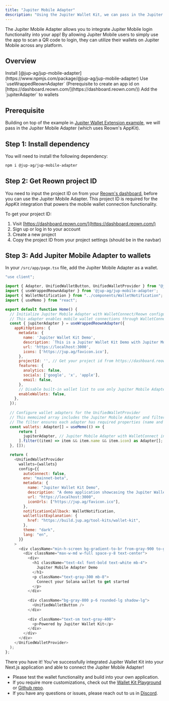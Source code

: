 ---
title: "Jupiter Mobile Adapter"
description: "Using the Jupiter Wallet Kit, we can pass in the Jupiter Mobile Adapter as a wallet in your app."
---

<Note>
The Jupiter Mobile Adapter allows you to integrate Jupiter Mobile login functionality into your app! By allowing Jupiter Mobile users to simply use the app to scan a QR code to login, they can utilize their wallets on Jupiter Mobile across any platform.
</Note>

## Overview

<Steps>
  <Step >
    Install [@jup-ag/jup-mobile-adapter](https://www.npmjs.com/package/@jup-ag/jup-mobile-adapter)
  </Step>
  <Step>
    Use `useWrappedReownAdapter` (Prerequisite to create an app id on [https://dashboard.reown.com/](https://dashboard.reown.com/))
  </Step>
  <Step>
    Add the `jupiterAdapter` to wallets
  </Step>
</Steps>

## Prerequisite

Building on top of the example in [Jupiter Wallet Extension example](/tool-kits/wallet-kit/jupiter-wallet-extension), we will pass in the Jupiter Mobile Adapter (which uses Reown's AppKit).

## Step 1: Install dependency

You will need to install the following dependency:

```bash
npm i @jup-ag/jup-mobile-adapter
```

<Card title="Download Jupiter Mobile">
  <CardGroup cols={3}>
    <Card title="iOS" icon="apple" href="https://apps.apple.com/us/app/jupiter-mobile/id6484069059" horizontal/>
    <Card title="Android" icon="android" href="https://play.google.com/store/apps/details?id=ag.jup.jupiter.android" horizontal/>
    <Card title="Web" icon="globe" href="https://jup.ag/mobile" horizontal/>
  </CardGroup>
</Card>

## Step 2: Get Reown project ID

You need to input the project ID on from your [Reown's dashboard](https://dashboard.reown.com/), before you can use the Jupiter Mobile Adapter. This project ID is required for the AppKit integration that powers the mobile wallet connection functionality.

To get your project ID:
1. Visit [https://dashboard.reown.com/](https://dashboard.reown.com/)
2. Sign up or log in to your account
3. Create a new project
4. Copy the project ID from your project settings (should be in the navbar)

## Step 3: Add Jupiter Mobile Adapter to wallets

In your `/src/app/page.tsx` file, add the Jupiter Mobile Adapter as a wallet.

```js expandable
"use client";

import { Adapter, UnifiedWalletButton, UnifiedWalletProvider } from "@jup-ag/wallet-adapter";
import { useWrappedReownAdapter } from '@jup-ag/jup-mobile-adapter';
import { WalletNotification } from "../components/WalletNotification";
import { useMemo } from "react";

export default function Home() {
  // Initialize Jupiter Mobile Adapter with WalletConnect/Reown configuration
  // This adapter enables mobile wallet connections through WalletConnect protocol
  const { jupiterAdapter } = useWrappedReownAdapter({
    appKitOptions: {
      metadata: {
        name: 'Jupiter Wallet Kit Demo',
        description: `This is a Jupiter Wallet Kit Demo with Jupiter Mobile Adapter`,
        url: 'https://localhost:3000',
        icons: ['https://jup.ag/favicon.ico'],
      },
      projectId: '', // Get your project id from https://dashboard.reown.com/
      features: {
        analytics: false,
        socials: ['google', 'x', 'apple'],
        email: false,
      },
      // Disable built-in wallet list to use only Jupiter Mobile Adapter
      enableWallets: false,
    },
  });
  
  // Configure wallet adapters for the UnifiedWalletProvider
  // This memoized array includes the Jupiter Mobile Adapter and filters out any invalid adapters
  // The filter ensures each adapter has required properties (name and icon) before being used
  const wallets: Adapter[] = useMemo(() => {
      return [
        jupiterAdapter, // Jupiter Mobile Adapter with WalletConnect integration
      ].filter((item) => item && item.name && item.icon) as Adapter[];
  }, []);

  return (
    <UnifiedWalletProvider
      wallets={wallets}
      config={{
        autoConnect: false,
        env: "mainnet-beta",
        metadata: {
          name: "Jupiter Wallet Kit Demo",
          description: "A demo application showcasing the Jupiter Wallet Kit",
          url: "https://localhost:3000",
          iconUrls: ["https://jup.ag/favicon.ico"],
        },
        notificationCallback: WalletNotification,
        walletlistExplanation: {
          href: "https://build.jup.ag/tool-kits/wallet-kit",
        },
        theme: "dark",
        lang: "en",
      }}
    >
      <div className="min-h-screen bg-gradient-to-br from-gray-900 to-gray-800 flex flex-col items-center justify-center p-8">
        <div className="max-w-md w-full space-y-8 text-center">
          <div>
            <h1 className="text-4xl font-bold text-white mb-4">
              Jupiter Mobile Adapter Demo
            </h1>
            <p className="text-gray-300 mb-8">
              Connect your Solana wallet to get started
            </p>
          </div>
          
          <div className="bg-gray-800 p-6 rounded-lg shadow-lg">
            <UnifiedWalletButton />
          </div>
                    
          <div className="text-sm text-gray-400">
            <p>Powered by Jupiter Wallet Kit</p>
          </div>
        </div>
      </div>
    </UnifiedWalletProvider>
  );
};
```

There you have it! You've successfully integrated Jupiter Wallet Kit into your Next.js application and able to connect the Jupiter Mobile Adapter!

* Please test the wallet functionality and build into your own application.
* If you require more customizations, check out the [Wallet Kit Playground](https://wallet-kit.jup.ag) or [Github repo](https://github.com/TeamRaccoons/Unified-Wallet-Kit).
* If you have any questions or issues, please reach out to us in [Discord](https://discord.gg/jup).
